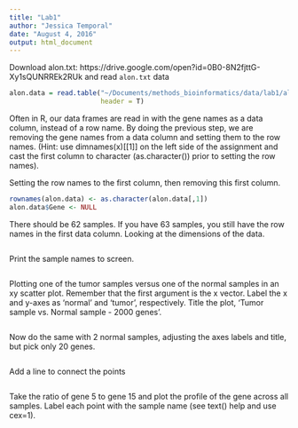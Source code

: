 ```yaml
---
title: "Lab1"
author: "Jessica Temporal"
date: "August 4, 2016"
output: html_document
---
```


Download alon.txt:
https://drive.google.com/open?id=0B0-8N2fjttG-Xy1sQUNRREk2RUk
and read `alon.txt` data
```r
alon.data = read.table("~/Documents/methods_bioinformatics/data/lab1/alon.txt",
                       header = T)
```

Often in R, our data frames are read in with the gene names as a data column,
instead of a row name.  By doing the previous step, we are removing the gene
names from a data column and setting them to the row names. (Hint: use
dimnames(x)[[1]] on the left side of the assignment and cast the first column to
character (as.character()) prior to setting the row names).

Setting the row names to the first column, then removing this first column.
```r
rownames(alon.data) <- as.character(alon.data[,1])
alon.data$Gene <- NULL
```

There should be 62 samples. If you have 63 samples, you still have the row names
in the first data column. Looking at the dimensions of the data.
```r

```

Print the sample names to screen.
```r

```

Plotting one of the tumor samples versus one of the normal samples in an xy
scatter plot.
Remember that the first argument is the x vector.
Label the x and y-axes as 'normal' and 'tumor', respectively.
Title the plot, 'Tumor sample vs. Normal sample - 2000 genes'.
```r

```

Now do the same with 2 normal samples, adjusting the axes labels and title, but
pick only 20 genes.
```r

```

Add a line to connect the points
```r

```

Take the ratio of gene 5 to gene 15 and plot the profile of the gene across all
samples. Label each point with the sample name (see text() help and use cex=1).
```r

```

